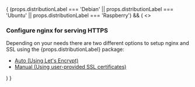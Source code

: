 
<div>
    {
        (props.distributionLabel === 'Debian' || props.distributionLabel === 'Ubuntu' || props.distributionLabel === 'Raspberry') && (
            <>
                <ConfigureDebianPackage distributionLabel={"Debian"} databaseEngine={"mariadb"} />
                <h3>Configure nginx for serving HTTPS</h3>
                Depending on your needs there are two different options to setup nginx and SSL using the {props.distributionLabel} package:
                <ul>
                    <li><a href={`https://help.passbolt.com/configure/https/${props.productName.toLowerCase()}/debian/auto.html`}>Auto (Using Let's Encrypt)</a></li>
                    <li><a href={`https://help.passbolt.com/configure/https/${props.productName.toLowerCase()}/debian/manual.html`}>Manual (Using user-provided SSL certificates)</a></li>
                </ul>
            </>
        )
    }
</div>